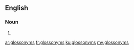 ==English==

===Noun===
{{head|en|noun plural form}}

# {{plural of|glossonym|lang=en}}

[[ar:glossonyms]]
[[fr:glossonyms]]
[[ku:glossonyms]]
[[my:glossonyms]]